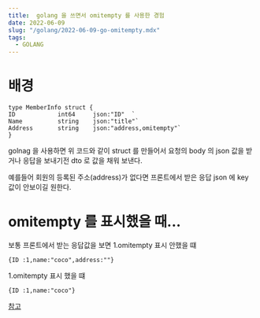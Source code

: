 ```yaml
---
title:  golang 을 쓰면서 omitempty 를 사용한 경험
date: 2022-06-09
slug: "/golang/2022-06-09-go-omitempty.mdx"
tags:
  - GOLANG
---
```



# 배경

```
type MemberInfo struct {
ID            int64     json:"ID"  `
Name          string    json:"title"`
Address       string    json:"address,omitempty"`
}
```
golnag 을 사용하면 위 코드와 같이 struct 를 만들어서
요청의 body 의 json 값을 받거나 
응답을 보내기전 dto 로 값을 채워 보낸다.

예를들어 
회원의 등록된  주소(address)가 없다면
프론트에서 받은 응답 json 에 key 값이 안보이길 원한다.
 
# omitempty 를 표시했을 때...

보통 프론트에서 받는 응답값을 보면
1.omitempty 표시 안했을 떄
```
{ID :1,name:"coco",address:""}
```
1.omitempty 표시 했을 떄
```
{ID :1,name:"coco"}
```




[참고](https://wookiist.dev/127)